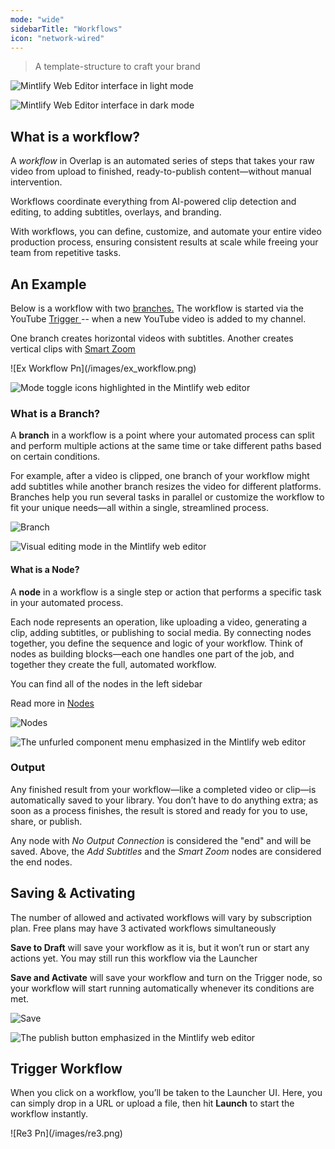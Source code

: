 ```yaml
---
mode: "wide"
sidebarTitle: "Workflows"
icon: "network-wired"
---
```


> A template-structure to craft your brand

<img
  className="block dark:hidden my-0 pointer-events-none"
  src="https://mintlify.s3.us-west-1.amazonaws.com/mintlify/images/editor/editor-light.png"
  alt="Mintlify Web Editor interface in light mode"
/>

<img
  className="hidden dark:block my-0 pointer-events-none"
  src="https://mintlify.s3.us-west-1.amazonaws.com/mintlify/images/editor/editor-dark.png"
  alt="Mintlify Web Editor interface in dark mode"
/>

## What is a workflow?

A _workflow_ in Overlap is an automated series of steps that takes your raw video from upload to finished, ready-to-publish content—without manual intervention.

Workflows coordinate everything from AI-powered clip detection and editing, to adding subtitles, overlays, and branding.

With workflows, you can define, customize, and automate your entire video production process, ensuring consistent results at scale while freeing your team from repetitive tasks.

## An Example

Below is a workflow with two <u>branches.</u> The workflow is started via the YouTube <u>Trigger </u>-- when a new YouTube video is added to my channel.

One branch creates horizontal videos with subtitles. Another creates vertical clips with <u>Smart Zoom</u>

<Frame>
  ![Ex Workflow Pn](/images/ex_workflow.png)

  <img
    src="https://mintlify.s3.us-west-1.amazonaws.com/mintlify/images/editor/mode-toggle-dark.png"
    alt="Mode toggle icons highlighted in the Mintlify web editor"
    className="hidden dark:block"
  />
</Frame>

### What is a Branch?

A **branch** in a workflow is a point where your automated process can split and perform multiple actions at the same time or take different paths based on certain conditions.

For example, after a video is clipped, one branch of your workflow might add subtitles while another branch resizes the video for different platforms. Branches help you run several tasks in parallel or customize the workflow to fit your unique needs—all within a single, streamlined process.

<Frame>
  <img
    src="/re2.png"
    alt="Branch"
    className="block dark:hidden"
    title="Branch"
  />

  <img
    src="https://mintlify.s3.us-west-1.amazonaws.com/mintlify/images/editor/visual-mode-dark.png"
    alt="Visual editing mode in the Mintlify web editor"
    className="hidden dark:block"
  />
</Frame>

#### What is a Node?

A **node** in a workflow is a single step or action that performs a specific task in your automated process.

Each node represents an operation, like uploading a video, generating a clip, adding subtitles, or publishing to social media. By connecting nodes together, you define the sequence and logic of your workflow. Think of nodes as building blocks—each one handles one part of the job, and together they create the full, automated workflow.

You can find all of the nodes in the left sidebar

Read more in <u>Nodes</u>

<Frame>
  <img
    src="/re.png"
    alt="Nodes"
    className="block dark:hidden"
    title="Nodes"
    style={{ width:"100%" }}
  />

  <img
    src="https://mintlify.s3.us-west-1.amazonaws.com/mintlify/images/editor/component-menu-dark.png"
    alt="The unfurled component menu emphasized in the Mintlify web editor"
    className="hidden dark:block"
  />
</Frame>

### Output

Any finished result from your workflow—like a completed video or clip—is automatically saved to your library. You don’t have to do anything extra; as soon as a process finishes, the result is stored and ready for you to use, share, or publish.

Any node with _No Output Connection_ is considered the "end" and will be saved. Above, the _Add Subtitles_ and the _Smart Zoom_ nodes are considered the end nodes.

## Saving & Activating

<Info>
  The number of allowed and activated workflows will vary by subscription plan. Free plans may have 3 activated workflows simultaneously
</Info>

**Save to Draft** will save your workflow as it is, but it won’t run or start any actions yet. You may still run this workflow via the Launcher

**Save and Activate** will save your workflow and turn on the Trigger node, so your workflow will start running automatically whenever its conditions are met.

<Frame>
  <img
    src="/save.png"
    alt="Save"
    className="block dark:hidden"
    title="Save"
    style={{ width:"100%" }}
  />

  <img
    src="https://mintlify.s3.us-west-1.amazonaws.com/mintlify/images/editor/publish-flow-dark.png"
    alt="The publish button emphasized in the Mintlify web editor"
    className="hidden dark:block"
  />
</Frame>

## Trigger Workflow

When you click on a workflow, you’ll be taken to the Launcher UI. Here, you can simply drop in a URL or upload a file, then hit **Launch** to start the workflow instantly.

<Frame>
  ![Re3 Pn](/images/re3.png)
</Frame>